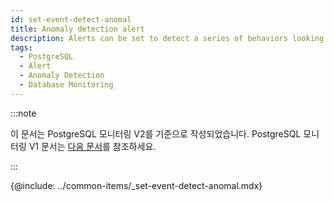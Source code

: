 ```yaml
---
id: set-event-detect-anomal
title: Anomaly detection alert
description: Alerts can be set to detect a series of behaviors looking for unexpected patterns.
tags:
  - PostgreSQL
  - Alert
  - Anomaly Detection
  - Database Monitoring
---
```


:::note

이 문서는 PostgreSQL 모니터링 V2를 기준으로 작성되었습니다. PostgreSQL 모니터링 V1 문서는 [다음 문서](../postgresql-v1/set-event-detect-anomal)를 참조하세요.

:::

{@include: ../common-items/_set-event-detect-anomal.mdx}  
